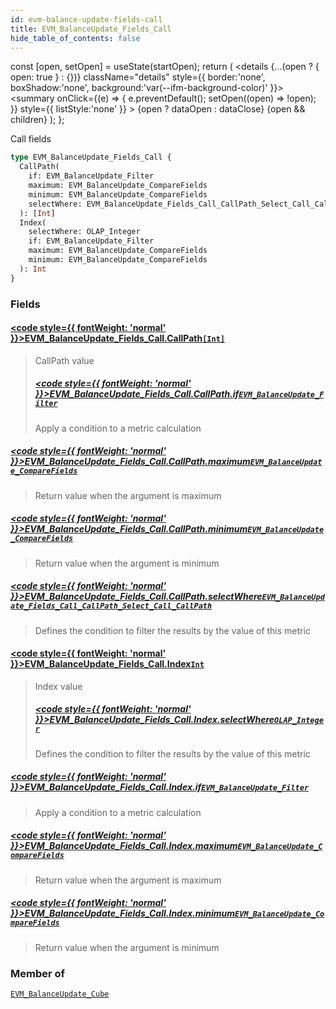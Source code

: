 ```yaml
---
id: evm-balance-update-fields-call
title: EVM_BalanceUpdate_Fields_Call
hide_table_of_contents: false
---
```







  const [open, setOpen] = useState(startOpen);
  return (
    <details {...(open ? { open: true } : {})} className="details" style={{ border:'none', boxShadow:'none', background:'var(--ifm-background-color)' }}>
      <summary
        onClick={(e) => {
          e.preventDefault();
          setOpen((open) => !open);
        }}
        style={{ listStyle:'none' }}
      >
      {open ? dataOpen : dataClose}
      </summary>
      {open && children}
    </details>
  );
};




Call fields


```graphql
type EVM_BalanceUpdate_Fields_Call {
  CallPath(
    if: EVM_BalanceUpdate_Filter
    maximum: EVM_BalanceUpdate_CompareFields
    minimum: EVM_BalanceUpdate_CompareFields
    selectWhere: EVM_BalanceUpdate_Fields_Call_CallPath_Select_Call_CallPath
  ): [Int]
  Index(
    selectWhere: OLAP_Integer
    if: EVM_BalanceUpdate_Filter
    maximum: EVM_BalanceUpdate_CompareFields
    minimum: EVM_BalanceUpdate_CompareFields
  ): Int
}
```




### Fields

#### [<code style={{ fontWeight: 'normal' }}>EVM_BalanceUpdate_Fields_Call.<b>CallPath</b></code>](#)<Bullet />[`[Int]`](/docs/graphql-reference/scalars/int) <Badge class="secondary" text="list"/> <Badge class="secondary" text="scalar"/>
> CallPath value
> ##### [<code style={{ fontWeight: 'normal' }}>EVM_BalanceUpdate_Fields_Call.CallPath.<b>if</b></code>](#)<Bullet />[`EVM_BalanceUpdate_Filter`](/docs/graphql-reference/inputs/evm-balance-update-filter) <Badge class="secondary" text="input"/>
> Apply a condition to a metric calculation
> 

##### [<code style={{ fontWeight: 'normal' }}>EVM_BalanceUpdate_Fields_Call.CallPath.<b>maximum</b></code>](#)<Bullet />[`EVM_BalanceUpdate_CompareFields`](/docs/graphql-reference/enums/evm-balance-update-compare-fields) <Badge class="secondary" text="enum"/>
> Return value when the argument is maximum
> 

##### [<code style={{ fontWeight: 'normal' }}>EVM_BalanceUpdate_Fields_Call.CallPath.<b>minimum</b></code>](#)<Bullet />[`EVM_BalanceUpdate_CompareFields`](/docs/graphql-reference/enums/evm-balance-update-compare-fields) <Badge class="secondary" text="enum"/>
> Return value when the argument is minimum
> 

##### [<code style={{ fontWeight: 'normal' }}>EVM_BalanceUpdate_Fields_Call.CallPath.<b>selectWhere</b></code>](#)<Bullet />[`EVM_BalanceUpdate_Fields_Call_CallPath_Select_Call_CallPath`](/docs/graphql-reference/inputs/evm-balance-update-fields-call-call-path-select-call-call-path) <Badge class="secondary" text="input"/>
> Defines the condition to filter the results by the value of this metric
> 

#### [<code style={{ fontWeight: 'normal' }}>EVM_BalanceUpdate_Fields_Call.<b>Index</b></code>](#)<Bullet />[`Int`](/docs/graphql-reference/scalars/int) <Badge class="secondary" text="scalar"/>
> Index value
> ##### [<code style={{ fontWeight: 'normal' }}>EVM_BalanceUpdate_Fields_Call.Index.<b>selectWhere</b></code>](#)<Bullet />[`OLAP_Integer`](/docs/graphql-reference/inputs/olap-integer) <Badge class="secondary" text="input"/>
> Defines the condition to filter the results by the value of this metric
> 

##### [<code style={{ fontWeight: 'normal' }}>EVM_BalanceUpdate_Fields_Call.Index.<b>if</b></code>](#)<Bullet />[`EVM_BalanceUpdate_Filter`](/docs/graphql-reference/inputs/evm-balance-update-filter) <Badge class="secondary" text="input"/>
> Apply a condition to a metric calculation
> 

##### [<code style={{ fontWeight: 'normal' }}>EVM_BalanceUpdate_Fields_Call.Index.<b>maximum</b></code>](#)<Bullet />[`EVM_BalanceUpdate_CompareFields`](/docs/graphql-reference/enums/evm-balance-update-compare-fields) <Badge class="secondary" text="enum"/>
> Return value when the argument is maximum
> 

##### [<code style={{ fontWeight: 'normal' }}>EVM_BalanceUpdate_Fields_Call.Index.<b>minimum</b></code>](#)<Bullet />[`EVM_BalanceUpdate_CompareFields`](/docs/graphql-reference/enums/evm-balance-update-compare-fields) <Badge class="secondary" text="enum"/>
> Return value when the argument is minimum
> 



### Member of

[`EVM_BalanceUpdate_Cube`](/docs/graphql-reference/objects/evm-balance-update-cube)  <Badge class="secondary" text="object"/>

